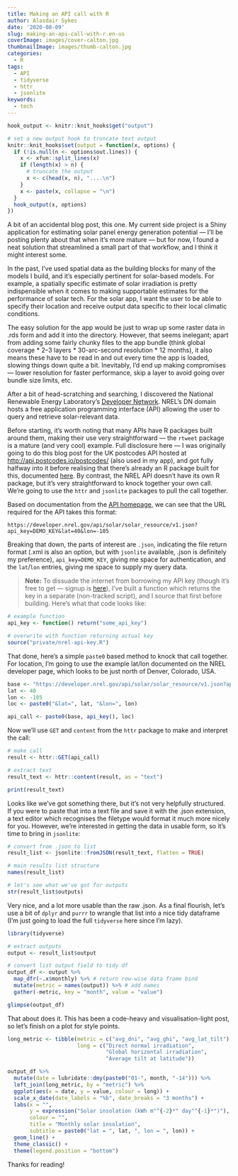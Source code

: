 ```yaml
---
title: Making an API call with R
author: Alasdair Sykes
date: '2020-08-09'
slug: making-an-api-call-with-r.en-us
coverImage: images/cover-calton.jpg
thumbnailImage: images/thumb-calton.jpg
categories:
  - R
tags:
  - API
  - tidyverse
  - httr
  - jsonlite
keywords:
  - tech
---
```


```r
hook_output <- knitr::knit_hooks$get("output")

# set a new output hook to truncate text output
knitr::knit_hooks$set(output = function(x, options) {
  if (!is.null(n <- options$out.lines)) {
    x <- xfun::split_lines(x)
    if (length(x) > n) {
      # truncate the output
      x <- c(head(x, n), "....\n")
    }
    x <- paste(x, collapse = "\n")
  }
  hook_output(x, options)
})
```

A bit of an accidental blog post, this one. My current side project is a Shiny application for estimating solar panel energy generation potential --- I'll be posting plenty about that when it's more mature --- but for now, I found a neat solution that streamlined a small part of that workflow, and I think it might interest some.

In the past, I've used spatial data as the building blocks for many of the models I build, and it's especially pertinent for solar-based models. For example, a spatially specific estimate of solar irradiation is pretty indispensible when it comes to making supportable estimates for the performance of solar tech. For the solar app, I want the user to be able to specify their location and receive output data specific to their local climatic conditions.

The easy solution for the app would be just to wrap up some raster data in .rds form and add it into the directory. However, that seems inelegant; apart from adding some fairly chunky files to the app bundle (think global coverage * 2--3 layers * 30-arc-second resolution * 12 months), it also means these have to be read in and out every time the app is loaded, slowing things down quite a bit. Inevitably, I'd end up making compromises --- lower resolution for faster performance, skip a layer to avoid going over bundle size limits, etc.

After a bit of head-scratching and searching, I discovered the National Renewable Energy Laboratory's [Developer Network](https://developer.nrel.gov/docs/solar/solar-resource-v1/). NREL's DN domain hosts a free application programming interface (API) allowing the user to query and retrieve solar-relevant data.

Before starting, it's worth noting that many APIs have R packages built around them, making their use very straightforward --- the `rtweet` package is a mature (and very cool) example. Full disclosure here --- I was originally going to do this blog post for the UK postcodes API hosted at <http://api.postcodes.io/postcodes/> (also used in my app), and got fully halfway into it before realising that there's already an R package built for this, documented [here](http://walczak.org/2016/07/postcode-and-geolocation-api-for-the-uk/). By contrast, the NREL API doesn't have its own R package, but it's very straightforward to knock together your own call. We're going to use the `httr` and `jsonlite` packages to pull the call together.

Based on documentation from the [API homepage](https://developer.nrel.gov/docs/solar/solar-resource-v1/), we can see that the URL required for the API takes this format:

`https://developer.nrel.gov/api/solar/solar_resource/v1.json?api_key=DEMO_KEY&lat=40&lon=-105`

Breaking that down, the parts of interest are `.json`, indicating the file return format (.xml is also an option, but with `jsonlite` available, .json is definitely my preference), `api_key=DEMO_KEY`, giving me space for authentication, and the `lat`/`lon` entries, giving me space to supply my query data.

> **Note:** To dissuade the internet from borrowing my API key (though it's free to get --- signup is [here](https://developer.nrel.gov/signup/)), I've built a function which returns the key in a separate (non-tracked script), and I source that first before building. Here's what that code looks like:

```r
# example function
api_key <- function() return("some_api_key")

# overwrite with function returning actual key
source("private/nrel-api-key.R")
```

That done, here's a simple `paste0` based method to knock that call together. For location, I'm going to use the example lat/lon documented on the NREL developer page, which looks to be just north of Denver, Colorado, USA.

```r
base <- "https://developer.nrel.gov/api/solar/solar_resource/v1.json?api_key="
lat <- 40
lon <- -105
loc <- paste0("&lat=", lat, "&lon=", lon)

api_call <- paste0(base, api_key(), loc)
```

Now we'll use `GET` and `content` from the `httr` package to make and interpret the call:

```r
# make call
result <- httr::GET(api_call)

# extract text
result_text <- httr::content(result, as = "text")

print(result_text)
```

Looks like we've got something there, but it's not very helpfully structured. If you were to paste that into a text file and save it with the .json extension, a text editor which recognises the filetype would format it much more nicely for you. However, we're interested in getting the data in usable form, so it's time to bring in `jsonlite`:

```r
# convert from .json to list
result_list <- jsonlite::fromJSON(result_text, flatten = TRUE)

# main results list structure
names(result_list)

# let's see what we've got for outputs
str(result_list$outputs)
```

Very nice, and a lot more usable than the raw .json. As a final flourish, let's use a bit of `dplyr` and `purrr` to wrangle that list into a nice tidy dataframe (I'm just going to load the full `tidyverse` here since I'm lazy).

```r
library(tidyverse)

# extract outputs
output <- result_list$output

# convert list output field to tidy df
output_df <- output %>%
  map_dfr(~.x$monthly) %>% # return row-wise data frame bind
  mutate(metric = names(output)) %>% # add names
  gather(-metric, key = "month", value = "value")

glimpse(output_df)
```

That about does it. This has been a code-heavy and visualisation-light post, so let's finish on a plot for style points.

```r

long_metric <- tibble(metric = c("avg_dni", "avg_ghi", "avg_lat_tilt"),
                      long = c("Direct normal irradiation",
                               "Global horizontal irradiation",
                               "Average tilt at latitude"))

output_df %>%
  mutate(date = lubridate::dmy(paste0("01-", month, "-14"))) %>%
  left_join(long_metric, by = "metric") %>%
  ggplot(aes(x = date, y = value, colour = long)) +
  scale_x_date(date_labels = "%b", date_breaks = "3 months") +
  labs(x = "",
       y = expression("Solar insolation (kWh m"^{-2}*" day"^{-1}*")"),
       colour = "",
       title = "Monthly solar insolation",
       subtitle = paste0("lat = ", lat, ", lon = ", lon)) +
  geom_line() +
  theme_classic() +
  theme(legend.position = "bottom")
```

Thanks for reading!
